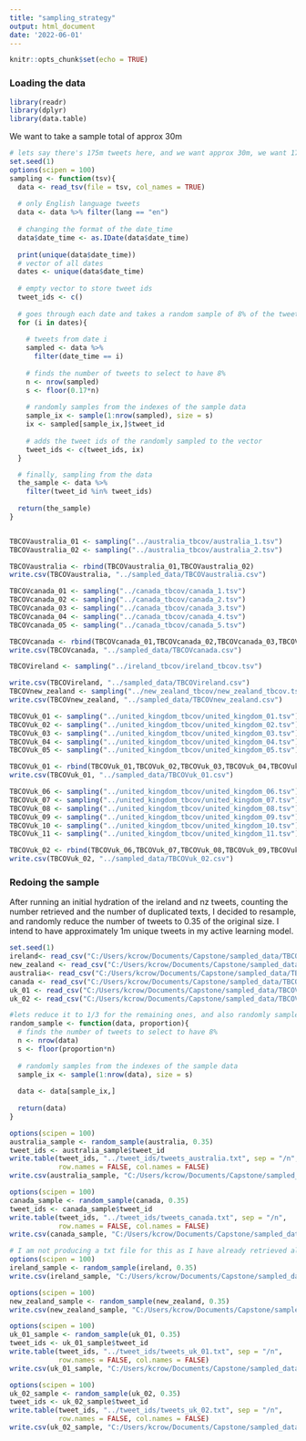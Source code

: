 ---
title: "sampling_strategy"
output: html_document
date: '2022-06-01'
---

```{r setup, include=FALSE}
knitr::opts_chunk$set(echo = TRUE)
```

### Loading the data
```{r, message = FALSE}
library(readr)
library(dplyr)
library(data.table)
```

We want to take a sample total of approx 30m
```{r}
# lets say there's 175m tweets here, and we want approx 30m, we want 17%
set.seed(1)
options(scipen = 100)
sampling <- function(tsv){
  data <- read_tsv(file = tsv, col_names = TRUE)
  
  # only English language tweets
  data <- data %>% filter(lang == "en")
  
  # changing the format of the date_time 
  data$date_time <- as.IDate(data$date_time)
  
  print(unique(data$date_time))
  # vector of all dates
  dates <- unique(data$date_time)
  
  # empty vector to store tweet ids
  tweet_ids <- c()
  
  # goes through each date and takes a random sample of 8% of the tweets for that day
  for (i in dates){
    
    # tweets from date i
    sampled <- data %>% 
      filter(date_time == i)
    
    # finds the number of tweets to select to have 8%
    n <- nrow(sampled)
    s <- floor(0.17*n)
    
    # randomly samples from the indexes of the sample data
    sample_ix <- sample(1:nrow(sampled), size = s)
    ix <- sampled[sample_ix,]$tweet_id
    
    # adds the tweet ids of the randomly sampled to the vector
    tweet_ids <- c(tweet_ids, ix)
  }

  # finally, sampling from the data 
  the_sample <- data %>%
    filter(tweet_id %in% tweet_ids)
  
  return(the_sample)
}


TBCOVaustralia_01 <- sampling("../australia_tbcov/australia_1.tsv")
TBCOVaustralia_02 <- sampling("../australia_tbcov/australia_2.tsv")

TBCOVaustralia <- rbind(TBCOVaustralia_01,TBCOVaustralia_02)
write.csv(TBCOVaustralia, "../sampled_data/TBCOVaustralia.csv")

TBCOVcanada_01 <- sampling("../canada_tbcov/canada_1.tsv")
TBCOVcanada_02 <- sampling("../canada_tbcov/canada_2.tsv")
TBCOVcanada_03 <- sampling("../canada_tbcov/canada_3.tsv")
TBCOVcanada_04 <- sampling("../canada_tbcov/canada_4.tsv")
TBCOVcanada_05 <- sampling("../canada_tbcov/canada_5.tsv")

TBCOVcanada <- rbind(TBCOVcanada_01,TBCOVcanada_02,TBCOVcanada_03,TBCOVcanada_04,TBCOVcanada_05)
write.csv(TBCOVcanada, "../sampled_data/TBCOVcanada.csv")

TBCOVireland <- sampling("../ireland_tbcov/ireland_tbcov.tsv")

write.csv(TBCOVireland, "../sampled_data/TBCOVireland.csv")
TBCOVnew_zealand <- sampling("../new_zealand_tbcov/new_zealand_tbcov.tsv")
write.csv(TBCOVnew_zealand, "../sampled_data/TBCOVnew_zealand.csv")

TBCOVuk_01 <- sampling("../united_kingdom_tbcov/united_kingdom_01.tsv")
TBCOVuk_02 <- sampling("../united_kingdom_tbcov/united_kingdom_02.tsv")
TBCOVuk_03 <- sampling("../united_kingdom_tbcov/united_kingdom_03.tsv")
TBCOVuk_04 <- sampling("../united_kingdom_tbcov/united_kingdom_04.tsv")
TBCOVuk_05 <- sampling("../united_kingdom_tbcov/united_kingdom_05.tsv")

TBCOVuk_01 <- rbind(TBCOVuk_01,TBCOVuk_02,TBCOVuk_03,TBCOVuk_04,TBCOVuk_05)
write.csv(TBCOVuk_01, "../sampled_data/TBCOVuk_01.csv")

TBCOVuk_06 <- sampling("../united_kingdom_tbcov/united_kingdom_06.tsv")
TBCOVuk_07 <- sampling("../united_kingdom_tbcov/united_kingdom_07.tsv")
TBCOVuk_08 <- sampling("../united_kingdom_tbcov/united_kingdom_08.tsv")
TBCOVuk_09 <- sampling("../united_kingdom_tbcov/united_kingdom_09.tsv")
TBCOVuk_10 <- sampling("../united_kingdom_tbcov/united_kingdom_10.tsv")
TBCOVuk_11 <- sampling("../united_kingdom_tbcov/united_kingdom_11.tsv")

TBCOVuk_02 <- rbind(TBCOVuk_06,TBCOVuk_07,TBCOVuk_08,TBCOVuk_09,TBCOVuk_10, TBCOVuk_11)
write.csv(TBCOVuk_02, "../sampled_data/TBCOVuk_02.csv")

```
### Redoing the sample
After running an initial hydration of the ireland and nz tweets, counting the number retrieved and the number of duplicated texts, I decided to resample, and randomly reduce the number of tweets to 0.35 of the original size.
I intend to have approximately 1m unique tweets in my active learning model.
```{r}
set.seed(1)
ireland<- read_csv("C:/Users/kcrow/Documents/Capstone/sampled_data/TBCOVireland.csv")
new_zealand <- read_csv("C:/Users/kcrow/Documents/Capstone/sampled_data/TBCOVnew_zealand.csv")
australia<- read_csv("C:/Users/kcrow/Documents/Capstone/sampled_data/TBCOVaustralia.csv")
canada <- read_csv("C:/Users/kcrow/Documents/Capstone/sampled_data/TBCOVcanada.csv")
uk_01 <- read_csv("C:/Users/kcrow/Documents/Capstone/sampled_data/TBCOVuk_01.csv")
uk_02 <- read_csv("C:/Users/kcrow/Documents/Capstone/sampled_data/TBCOVuk_02.csv")

#lets reduce it to 1/3 for the remaining ones, and also randomly sample 1/3 of the ireland and nz ones
random_sample <- function(data, proportion){
  # finds the number of tweets to select to have 8%
  n <- nrow(data)
  s <- floor(proportion*n)
    
  # randomly samples from the indexes of the sample data
  sample_ix <- sample(1:nrow(data), size = s)
  
  data <- data[sample_ix,]
  
  return(data)
}

options(scipen = 100)
australia_sample <- random_sample(australia, 0.35)
tweet_ids <- australia_sample$tweet_id
write.table(tweet_ids, "../tweet_ids/tweets_australia.txt", sep = "/n",
            row.names = FALSE, col.names = FALSE)
write.csv(australia_sample, "C:/Users/kcrow/Documents/Capstone/sampled_data/TBCOVaustralia.csv")

options(scipen = 100)
canada_sample <- random_sample(canada, 0.35)
tweet_ids <- canada_sample$tweet_id
write.table(tweet_ids, "../tweet_ids/tweets_canada.txt", sep = "/n",
            row.names = FALSE, col.names = FALSE)
write.csv(canada_sample, "C:/Users/kcrow/Documents/Capstone/sampled_data/TBCOVcanada.csv")

# I am not producing a txt file for this as I have already retrieved all tweets for ireland and nz
options(scipen = 100)
ireland_sample <- random_sample(ireland, 0.35)
write.csv(ireland_sample, "C:/Users/kcrow/Documents/Capstone/sampled_data/TBCOVireland.csv")

options(scipen = 100)
new_zealand_sample <- random_sample(new_zealand, 0.35)
write.csv(new_zealand_sample, "C:/Users/kcrow/Documents/Capstone/sampled_data/TBCOVnew_zealand.csv")

options(scipen = 100)
uk_01_sample <- random_sample(uk_01, 0.35)
tweet_ids <- uk_01_sample$tweet_id
write.table(tweet_ids, "../tweet_ids/tweets_uk_01.txt", sep = "/n",
            row.names = FALSE, col.names = FALSE)
write.csv(uk_01_sample, "C:/Users/kcrow/Documents/Capstone/sampled_data/TBCOVuk_01.csv")

options(scipen = 100)
uk_02_sample <- random_sample(uk_02, 0.35)
tweet_ids <- uk_02_sample$tweet_id
write.table(tweet_ids, "../tweet_ids/tweets_uk_02.txt", sep = "/n",
            row.names = FALSE, col.names = FALSE)
write.csv(uk_02_sample, "C:/Users/kcrow/Documents/Capstone/sampled_data/TBCOVuk_02.csv")

```

